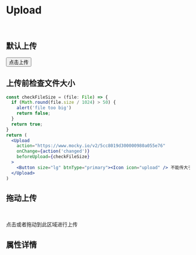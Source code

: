 
<Meta title='TintUI|Upload' component={Upload} />

# Upload

<br/>

## 默认上传

<Preview>
  <Story name='AutoComplete'> 
    <Upload
        action="https://www.mocky.io/v2/5cc8019d300000980a055e76"
        onChange={action('changed')}
        onSuccess={action('success')}
        onProgress={action('progress')}
        onRemove={action('removed')}
      >
        <Button size="lg" btnType="primary"><Icon icon="upload" /> 点击上传 </Button>
      </Upload>
  </Story>
</Preview>

## 上传前检查文件大小


```jsx
const checkFileSize = (file: File) => {
  if (Math.round(file.size / 1024) > 50) {
    alert('file too big')
    return false;
  }
  return true;
}
return (
  <Upload
    action="https://www.mocky.io/v2/5cc8019d300000980a055e76"
    onChange={action('changed')}
    beforeUpload={checkFileSize}
  >
    <Button size="lg" btnType="primary"><Icon icon="upload" /> 不能传大于50Kb！ </Button>
  </Upload>  
)
```

<Preview>
<Story name='AutoComplete2'> 
  <UploadExample/>
</Story>
</Preview>

## 拖动上传

<Preview>
  <Story name='AutoComplete async'> 
    <Upload
        action="https://www.mocky.io/v2/5cc8019d300000980a055e76"
        onChange={action('changed')}
        onRemove={action('removed')}
        name="fileName"
        multiple
        drag
      >
        <Icon icon="upload" size="5x" theme="secondary" />
        <br/>
        <p>点击或者拖动到此区域进行上传</p>
    </Upload>
  </Story>
</Preview>


## 属性详情 

<Props of={Upload} />
